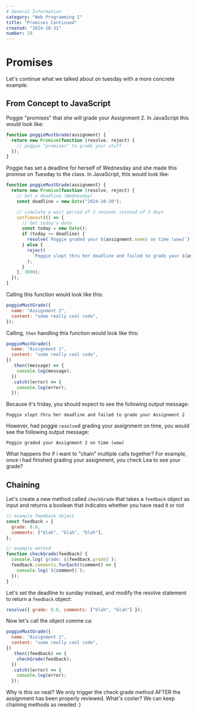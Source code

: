 ```yaml
---
# General Information
category: "Web Programming I"
title: "Promises Continued"
created: "2024-10-31"
number: 29
---
```


# Promises

Let's continue what we talked about on tuesday with a more concrete example.

## From Concept to JavaScript

Poggie "promises" that she will grade your Assignment 2. In JavaScript this would look like:

```js
function poggieMustGrade(assignment) {
  return new Promise(function (resolve, reject) {
    // poggie "promises" to grade your stuff
  });
}
```

Poggie has set a deadline for herself of Wednesday and she made this promise on Tuesday to the class. In JavaScript, this would look like:

```js
function poggieMustGrade(assignment) {
  return new Promise(function (resolve, reject) {
    // Set a deadline (Wednesday)
    const deadline = new Date("2024-10-30");

    // simulate a wait period of 3 seconds instead of 3 days
    setTimeout(() => {
      // Get today's date
      const today = new Date();
      if (today <= deadline) {
        resolve(`Poggie graded your ${assignment.name} on time (wow)`);
      } else {
        reject(
          `Poggie slept thru her deadline and failed to grade your ${assignment.name}`
        );
      }
    }, 3000);
  });
}
```

Calling this function would look like this:

```js
poggieMustGrade({
  name: "Assignment 2",
  content: "some really cool code",
});
```

Calling, `then` handling this function would look like this:

```js
poggieMustGrade({
  name: "Assignment 2",
  content: "some really cool code",
})
  .then((message) => {
    console.log(message);
  })
  .catch((error) => {
    console.log(error);
  });
```

Because it's friday, you should expect to see the following output message:

```text
Poggie slept thru her deadline and failed to grade your Assignment 2
```

However, had poggie `resolve`d grading your assignment on time, you would see the following output message:

```text
Poggie graded your Assignment 2 on time (wow)
```

What happens tho if i want to "chain" multiple calls together? For example, once i had finished grading your assignment, you check Lea to see your grade?

## Chaining

Let's create a new method called `checkGrade` that takes a `feedback` object as input and returns a boolean that indicates whether you have read it or not

```js
// example feedback object
const feedback = {
  grade: 0.8,
  comments: ["blah", "blah", "blah"],
};

// example method
function checkGrade(feedback) {
  console.log(`grade: ${feedback.grade}`);
  feedback.comments.forEach((comment) => {
    console.log(`${comment}`);
  });
}
```

Let's set the deadline to sunday instead, and modify the resolve statement to return a `feedback` object:

```js
resolve({ grade: 0.8, comments: ["blah", "blah"] });
```

Now let's call the object comme ca:

```js
poggieMustGrade({
  name: "Assignment 2",
  content: "some really cool code",
})
  .then((feedback) => {
    checkGrade(feedback);
  })
  .catch((error) => {
    console.log(error);
  });
```

Why is this so neat? We only trigger the check grade method AFTER the assignment has been properly reviewed. What's cooler? We can keep chaining methods as needed :)
